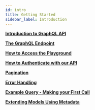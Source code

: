 ```yaml
---
id: intro
title: Getting Started
sidebar_label: Introduction
---
```



<CardGrid>

[**Introduction to GraphQL API**](intro-to-graphql)

[**The GraphQL Endpoint**](endpoint)

[**How to Access the Playground**](playground)

[**How to Authenticate with our API**](authenticate)

[**Pagination**](pagination)

[**Error Handling**](error-handling)

[**Example Query - Making your First Call**](example-query)

[**Extending Models Using Metadata**](metadata)

</CardGrid>
